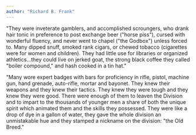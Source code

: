 ```yaml
---
author: "Richard B. Frank"
---
```


"They were inveterate gamblers, and accomplished scroungers, who drank hair tonic in preference to post exchange beer ("horse piss"), cursed with wonderful fluency, and never went to chapel ("the Godbox") unless forced to. Many dipped snuff, smoked rank cigars, or chewed tobacco (cigarettes were for women and children). They had little use for libraries or organized athletics...they could live on jerked goat, the strong black coffee they called "boiler compound," and hash cooked in a tin hat."

"Many wore expert badges with bars for proficiency in rifle, pistol, machine gun, hand grenade, auto-rifle, mortar and bayonet. They knew their weapons and they knew their tactics. They knew they were tough and they knew they were good. There were enough of them to leaven the Division and to impart to the thousands of younger men a share of both the unique spirit which animated them and the skills they possessed. They were like a drop of dye in a gallon of water, they gave the whole division an unmistakable hue and they stamped a nickname on the division: "the Old Breed."


